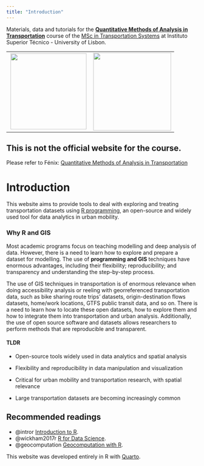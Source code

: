 ```yaml
---
title: "Introduction"
---
```


Materials, data and tutorials for the [**Quantitative Methods of Analysis in Transportation**](https://fenix.tecnico.ulisboa.pt/disciplinas/MQAT112/2025-2026/1-semestre) course of the [MSc in Transportation Systems](https://tecnico.ulisboa.pt/en/education/courses/masters-programmes/transportation-systems/) at Instituto Superior Técnico - University of Lisbon.

|  |  |
|:----------------------------------:|:----------------------------------:|
| ![](images/Ist-logo-01.jpg){width="200"} | [![](images/clipboard-3174620795.png){width="205"}](https://tecnico.ulisboa.pt/en/education/courses/masters-programmes/transportation-systems/) |

::: callout-caution
## This is not the official website for the course.

Please refer to Fénix: [Quantitative Methods of Analysis in Transportation](https://fenix.tecnico.ulisboa.pt/disciplinas/MQAT112/2025-2026/1-semestre)
:::

# Introduction

This website aims to provide tools to deal with exploring and treating transportation datasets using [R programming](software.qmd), an open-source and widely used tool for data analytics in urban mobility.

### Why R and GIS {.unnumbered}

Most academic programs focus on teaching modelling and deep analysis of data.
However, there is a need to learn how to explore and prepare a dataset for modelling.
The use of **programming and GIS** techniques have enormous advantages, including their flexibility; reproducibility; and transparency and understanding the step-by-step process.

The use of GIS techniques in transportation is of enormous relevance when doing accessibility analysis or reeling with georreferenced transportation data, such as bike sharing route trips’ datasets, origin-destination flows datasets, home/work locations, GTFS public transit data, and so on.
There is a need to learn how to locate these open datasets, how to explore them and how to integrate them into transportation and urban analysis.
Additionally, the use of open source software and datasets allows researchers to perform methods that are reproducible and transparent.

#### TLDR {.unnumbered}

-   Open-source tools widely used in data analytics and spatial analysis

-   Flexibility and reproducibility in data manipulation and visualization

-   Critical for urban mobility and transportation research, with spatial relevance

-   Large transportation datasets are becoming increasingly common

## Recommended readings {.unnumbered}

-   @intror [Introduction to R](https://cengel.github.io/R-intro/).
-   @wickham2017r [R for Data Science](https://r4ds.hadley.nz/).
-   @geocomputation [Geocomputation with R](https://geocompr.robinlovelace.net/).

::: {.callout-note appearance="simple" icon="true"}
This website was developed entirely in R with [Quarto](https://quarto.org/docs/books/).
:::
